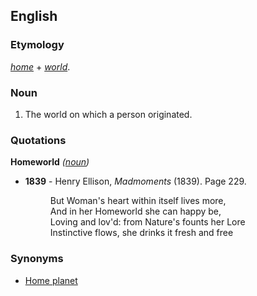 ==English==

===Etymology===
''[[home]]'' + ''[[world]]''.

===Noun===
{{en-noun}}
# The world on which a person originated.

===Quotations===
;'''Homeworld''' ''([[noun]])'' 
*'''1839''' - Henry Ellison, ''Madmoments'' (1839). Page 229.
*:But Woman's heart within itself lives more,
*:And in her Homeworld she can happy be,
*:Loving and lov'd: from Nature's founts her Lore
*:Instinctive flows, she drinks it fresh and free 

===Synonyms===
* [[Home planet]]